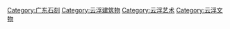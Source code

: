 [[Category:广东石刻|Category:广东石刻]]
[[Category:云浮建筑物|Category:云浮建筑物]]
[[Category:云浮艺术|Category:云浮艺术]]
[[Category:云浮文物|Category:云浮文物]]